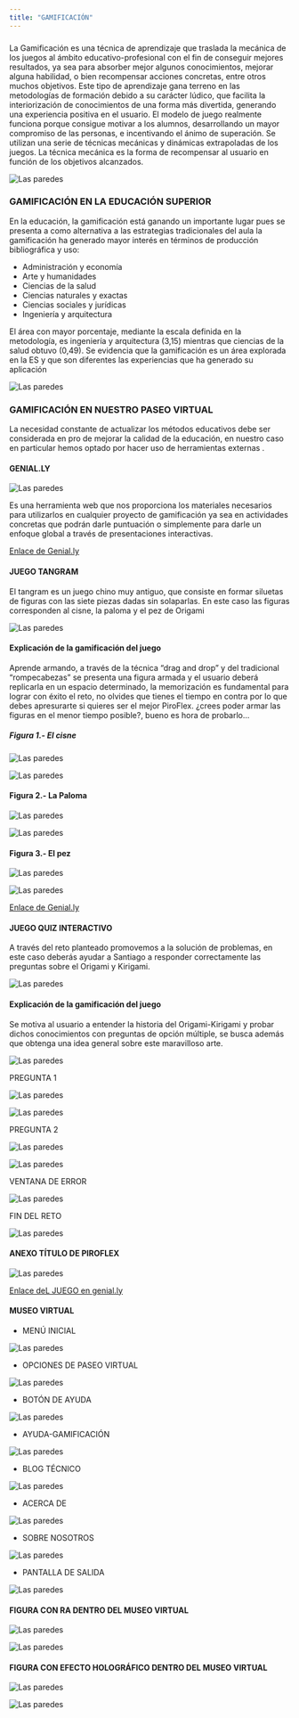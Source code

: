```yaml
---
title: "GAMIFICACIÓN"
---
```


###

La Gamificación es una técnica de aprendizaje que traslada la mecánica de los juegos al ámbito educativo-profesional con el fin de conseguir mejores resultados, ya sea para absorber mejor algunos conocimientos, mejorar alguna habilidad, o bien recompensar acciones concretas, entre otros muchos objetivos.
Este tipo de aprendizaje gana terreno en las metodologías de formación debido a su carácter lúdico, que facilita la interiorización de conocimientos de una forma más divertida, generando una experiencia positiva en el usuario.
El modelo de juego realmente funciona porque consigue motivar a los alumnos, desarrollando un mayor compromiso de las personas, e incentivando el ánimo de superación. Se utilizan una serie de técnicas mecánicas y dinámicas extrapoladas de los juegos.
La técnica mecánica es la forma de recompensar al usuario en función de los objetivos alcanzados.

![ Las paredes](https://firebasestorage.googleapis.com/v0/b/bunuelosdias-cdb3b.appspot.com/o/blog-origami%2F1.jpg?alt=media&token=68c7250f-a71e-4fa0-a2ed-11e7e9260e17)

### GAMIFICACIÓN EN LA EDUCACIÓN SUPERIOR

En la educación, la gamificación está ganando un importante lugar pues se presenta a como alternativa a las estrategias tradicionales del aula la gamificación ha generado mayor interés en términos de producción bibliográfica y uso:

- Administración y economía
- Arte y humanidades
- Ciencias de la salud
- Ciencias naturales y exactas
- Ciencias sociales y jurídicas
- Ingeniería y arquitectura

El área con mayor porcentaje, mediante la escala definida en la metodología, es ingeniería y arquitectura (3,15) mientras que ciencias de la salud obtuvo (0,49). Se evidencia que la gamificación es un área explorada en la ES y que son diferentes las experiencias que ha generado su aplicación

![ Las paredes](https://firebasestorage.googleapis.com/v0/b/bunuelosdias-cdb3b.appspot.com/o/blog-origami%2F2.jpg?alt=media&token=2ebba955-0da3-4902-a31f-7fe93d85eba9)

### GAMIFICACIÓN EN NUESTRO PASEO VIRTUAL

La necesidad constante de actualizar los métodos educativos debe ser considerada en pro de mejorar la calidad de la educación, en nuestro caso en particular hemos optado por hacer uso de herramientas externas .

#### GENIAL.LY

![ Las paredes](https://firebasestorage.googleapis.com/v0/b/bunuelosdias-cdb3b.appspot.com/o/blog-origami%2F3.png?alt=media&token=9bb98509-563a-4861-9ba0-06c85715d494)

Es una herramienta web que nos proporciona los materiales necesarios para utilizarlos en cualquier proyecto de gamificación ya sea en actividades concretas que podrán darle puntuación o simplemente para darle un enfoque global a través de presentaciones interactivas.

[Enlace de Genial.ly](https://genial.ly/es/)

#### JUEGO TANGRAM

El tangram es un juego chino muy antiguo, que consiste en formar siluetas de figuras con las siete piezas dadas sin solaparlas. En este caso las figuras corresponden al cisne, la paloma y el pez de Origami

![ Las paredes](https://firebasestorage.googleapis.com/v0/b/bunuelosdias-cdb3b.appspot.com/o/blog-origami%2F4.png?alt=media&token=550e4d35-7f85-4192-90ae-a56973d44846)

#### Explicación de la gamificación del juego

Aprende armando, a través de la técnica “drag and drop” y del tradicional “rompecabezas” se presenta una figura armada y el usuario deberá replicarla en un espacio determinado, la memorización es fundamental para lograr con éxito el reto, no olvides que tienes el tiempo en contra por lo que debes apresurarte si quieres ser el mejor PiroFlex.
¿crees poder armar las figuras en el menor tiempo posible?, bueno es hora de probarlo...

##### Figura 1.- El cisne

![ Las paredes](https://firebasestorage.googleapis.com/v0/b/bunuelosdias-cdb3b.appspot.com/o/blog-origami%2F5.png?alt=media&token=08f79f83-64d6-480b-af44-3b6afb2df6db)

![ Las paredes](https://firebasestorage.googleapis.com/v0/b/bunuelosdias-cdb3b.appspot.com/o/blog-origami%2F6.png?alt=media&token=f7a50f9b-0329-4d80-9f72-7971c04e2b6d)

#### Figura 2.- La Paloma

![ Las paredes](https://firebasestorage.googleapis.com/v0/b/bunuelosdias-cdb3b.appspot.com/o/blog-origami%2F7.png?alt=media&token=471f18de-a931-4f69-8e10-fc7758a026e6)

![ Las paredes](#)

#### Figura 3.- El pez

![ Las paredes](https://firebasestorage.googleapis.com/v0/b/bunuelosdias-cdb3b.appspot.com/o/blog-origami%2F9.png?alt=media&token=37526e82-f937-4fd3-b549-8788068e69ec)

![ Las paredes](https://firebasestorage.googleapis.com/v0/b/bunuelosdias-cdb3b.appspot.com/o/blog-origami%2F10.png?alt=media&token=90c82338-5435-4cd0-aebe-c809761ea2c6)

[Enlace de Genial.ly](https://view.genial.ly/61d32eeb8c5af20d86861c2e/interactive-content-juego-tangram)

#### JUEGO QUIZ INTERACTIVO

A través del reto planteado promovemos a la solución de problemas, en este caso deberás ayudar a Santiago a responder correctamente las preguntas sobre el Origami y Kirigami.

![ Las paredes](https://firebasestorage.googleapis.com/v0/b/bunuelosdias-cdb3b.appspot.com/o/blog-origami%2F11.png?alt=media&token=6e02147d-814a-4e42-be9e-784605fe95f2)

#### Explicación de la gamificación del juego

Se motiva al usuario a entender la historia del Origami-Kirigami y probar dichos conocimientos con preguntas de opción múltiple, se busca además que obtenga una idea general sobre este maravilloso arte.

![ Las paredes](https://firebasestorage.googleapis.com/v0/b/bunuelosdias-cdb3b.appspot.com/o/blog-origami%2F12.png?alt=media&token=80647c7c-d728-4c15-affc-d26f0a633b4c)

PREGUNTA 1

![ Las paredes](https://firebasestorage.googleapis.com/v0/b/bunuelosdias-cdb3b.appspot.com/o/blog-origami%2F13.png?alt=media&token=125768ed-6943-4fb6-b62f-141875e5eaee)

![ Las paredes](https://firebasestorage.googleapis.com/v0/b/bunuelosdias-cdb3b.appspot.com/o/blog-origami%2F14.png?alt=media&token=84ee21c0-fcf1-4f96-8b28-c525076d9d70)

PREGUNTA 2

![ Las paredes](https://firebasestorage.googleapis.com/v0/b/bunuelosdias-cdb3b.appspot.com/o/blog-origami%2F15.png?alt=media&token=5d56e6b4-5109-4c83-b584-bafc67b7afd4)

![ Las paredes](https://firebasestorage.googleapis.com/v0/b/bunuelosdias-cdb3b.appspot.com/o/blog-origami%2F16.png?alt=media&token=792fbde2-c7b7-404f-9bdc-36bc463c6601)

VENTANA DE ERROR

![ Las paredes](https://firebasestorage.googleapis.com/v0/b/bunuelosdias-cdb3b.appspot.com/o/blog-origami%2F17.png?alt=media&token=5f423322-9f4c-40e6-8f3d-fb70fa61fca0)

FIN DEL RETO

![ Las paredes](https://firebasestorage.googleapis.com/v0/b/bunuelosdias-cdb3b.appspot.com/o/blog-origami%2F18.png?alt=media&token=c63e0994-1498-41f1-84a4-0f5cb963bdba)

#### ANEXO TÍTULO DE PIROFLEX

![ Las paredes](https://firebasestorage.googleapis.com/v0/b/bunuelosdias-cdb3b.appspot.com/o/blog-origami%2F19.png?alt=media&token=5948cbfe-2cf3-44bb-b148-9222008e8b8c)

[Enlace deL JUEGO en genial.ly](https://view.genial.ly/61dc7228de92620da5411c7e/interactive-content-quiz-trivial-ii)

#### MUSEO VIRTUAL

- MENÚ INICIAL

![ Las paredes](https://firebasestorage.googleapis.com/v0/b/bunuelosdias-cdb3b.appspot.com/o/blog-origami%2F20.png?alt=media&token=6d3342e8-9fc8-41e1-a0aa-6b3f6545c619)

- OPCIONES DE PASEO VIRTUAL

![ Las paredes](https://firebasestorage.googleapis.com/v0/b/bunuelosdias-cdb3b.appspot.com/o/blog-origami%2F21.png?alt=media&token=0adeb752-b347-49f9-bcbe-f4860bc51329)

- BOTÓN DE AYUDA

![ Las paredes](https://firebasestorage.googleapis.com/v0/b/bunuelosdias-cdb3b.appspot.com/o/blog-origami%2F22.png?alt=media&token=112f4bbc-e4b3-4395-8603-c59a936bf327)

- AYUDA-GAMIFICACIÓN

![ Las paredes](https://firebasestorage.googleapis.com/v0/b/bunuelosdias-cdb3b.appspot.com/o/blog-origami%2F23.png?alt=media&token=2d3639e8-248b-4604-bac7-4b25cb47fd29)

- BLOG TÉCNICO

![ Las paredes](https://firebasestorage.googleapis.com/v0/b/bunuelosdias-cdb3b.appspot.com/o/blog-origami%2F24.png?alt=media&token=2c6c59b9-d9c5-4ba6-83ac-476d3bed4010)

- ACERCA DE

![ Las paredes](https://firebasestorage.googleapis.com/v0/b/bunuelosdias-cdb3b.appspot.com/o/blog-origami%2F25.png?alt=media&token=5adbfdc4-b9dc-48d0-ba05-a3c4d1fe0cda)

- SOBRE NOSOTROS

![ Las paredes](https://firebasestorage.googleapis.com/v0/b/bunuelosdias-cdb3b.appspot.com/o/blog-origami%2F26.png?alt=media&token=64f90938-ffb6-401a-915e-1c078452b004)

- PANTALLA DE SALIDA

![ Las paredes](https://firebasestorage.googleapis.com/v0/b/bunuelosdias-cdb3b.appspot.com/o/blog-origami%2F27.png?alt=media&token=699d3ca1-7f62-4e3d-9d4c-2f65eb9af952)

#### FIGURA CON RA DENTRO DEL MUSEO VIRTUAL

![ Las paredes](https://firebasestorage.googleapis.com/v0/b/bunuelosdias-cdb3b.appspot.com/o/blog-origami%2F28.png?alt=media&token=cc15e391-8d8b-4f29-bdcd-4adc10b88b4a)

![ Las paredes](https://firebasestorage.googleapis.com/v0/b/bunuelosdias-cdb3b.appspot.com/o/blog-origami%2F29.png?alt=media&token=a193c934-8c1a-4e7e-b40d-4fd43654edc5)

#### FIGURA CON EFECTO HOLOGRÁFICO DENTRO DEL MUSEO VIRTUAL

![ Las paredes](https://firebasestorage.googleapis.com/v0/b/bunuelosdias-cdb3b.appspot.com/o/blog-origami%2F30.png?alt=media&token=d5533e28-f148-4f19-8cb7-1061a6e26d5d)

![ Las paredes](https://firebasestorage.googleapis.com/v0/b/bunuelosdias-cdb3b.appspot.com/o/blog-origami%2F31.png?alt=media&token=7d9ba54a-5e0f-4071-9abc-f101e44f51d9)
